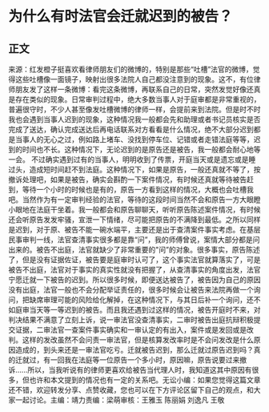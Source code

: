 # 为什么有时法官会迁就迟到的被告？
## 正文
来源：红发橙子挺喜欢看律师朋友们的微博的，特别是那些“吐槽”法官的微博，觉得这些吐槽像一面镜子，映射出很多法院人自己都没注意到的现象。这不，有位律师朋友发了这样一条微博：看完这条微博，再联系自己的日常，突然发觉好像还真是存在类似的现象。日常审判过程中，绝大多数当事人对于庭审都是非常重视的，普遍很守时，不少人甚至像发吐槽微博的律师一样，会提前来到法院。但是时不时我也会遇到当事人迟到的现象，这种情况我一般都会先和助理或者书记员核实是否完成了送达，确认完成送达后再电话联系对方看看是什么情况，绝不大部分迟到都是当事人的无心之过，例如路上堵车、没找到停车位、记错或者走错法庭等等，迟到的时间也不长。这种情况下，无论迟到的是原告还是被告，我一般都会耐心地等一会。 不过确实遇到过有的当事人，明明收到了传票，开庭当天或是遗忘或是睡过头，造成短时间赶不到法庭。这种情况下，如果是原告，一般还真就不等了，按撤诉处理吧，如果是被告，确实会斟酌一下案件情况，有时候还真就等待被告赶到，等待一个小时的时候也是有的，原告一方看到这样的情况，大概也会吐槽我吧。当然作为有一定审判经验的法官，等待的这段时间当然不会和原告一方大眼瞪小眼地在法庭干坐着。我一般都会和原告聊聊天，听听原告陈述案件情况，有时候还会听原告发发牢骚，宣泄一下情绪，尽可能把原告的不满降到最低。之所以同样是迟到，对于原、被告不能一碗水端平，主要还是出于查清案件事实考虑。在基层民事审判一线，法官查清事实很多都是靠“问”，我的师傅曾说，案情大部分都是问出来的。被告不出庭，法官就缺少了非常重要的"问”的对象。很多事实，原告陈述了，但是没有证据佐证，被告要是庭审时认可了，这个事实法官就算落实了，可是被告不出庭，法官对于事实的真实性就没有把握了，从查清事实的角度出发，法官宁愿迁就一下被告的迟到。所以很多时候，即便送达被告了，被告因为自己的原因没有出庭，法官一般也不会分配举证责任的，很多时候会让被告来法院再做一个询问，把缺席审理可能的风险给化解掉，在这种情况下，与其日后补一个询问，还不如庭审当天等一等迟到的被告。而且我还遇到过这样的情况，被告开庭时不来，对判决结果不满意了立刻上诉，说一审法官没查清事实，二审时被告出庭抗辩积极提交证据，二审法官一查案件事实确实和一审认定的有出入，案件或是发回或是改判。这样的发改虽然不会问责一审法官，但是核算发改率时是不会问发改是什么原因造成的，到头来还是一审法官吃亏。迁就被告迟到，那么迁就过原告迟到吗？真的迁就过，有一回我在法庭等一位原告一个多小时，原因嘛，原告说要过来撤诉......所以，当我听说有的律师更喜欢给被告当代理人时，我知道这其中原因有很多，但也许和本文提到的情况也有一定的关系吧。无讼小编：如果您觉得这篇文章还不错，欢迎转发分享、点赞收藏，您也可以在下方评论区留下自己的观点，和大家一起讨论。主编：靖力责编：梁萌审核：王雅玉 陈丽娟 刘逸凡 王敬